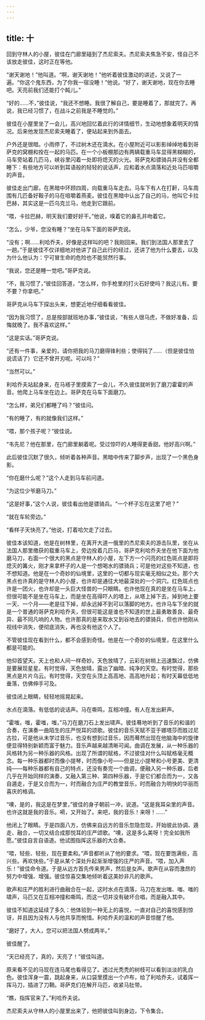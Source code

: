 ```yaml
---
---
---
```

title: 十
---



回到守林人的小屋，彼佳在门廊里碰到了杰尼索夫。杰尼索夫焦急不安，怪自己不该放走彼佳，这时正在等他。

“谢天谢地！”他叫道。“啊，谢天谢地！”他听着彼佳激动的讲述，又说了一遍。“你这个鬼东西，为了你我一宿没睡！”他说。“好了，谢天谢地，现在你去睡吧。天亮前我们还能打个盹儿。”

“好的……不，”彼佳说，“我还不想睡。我很了解自己，要是睡着了，那就完了。再说，我已经习惯了，在战斗之前我是不睡觉的。”

彼佳在小屋里坐了一会儿，高兴地回忆着此行的详情细节，生动地想象着明天的情况。后来他发现杰尼索夫睡着了，便站起来到外面去。

户外还是很暗。小雨停了，不过树木还在滴水。在小屋附近可以影影绰绰地看到哥萨克的窝棚和拴在一起的马匹。在一个小板棚那边有两辆载重马车显得黑糊糊的，马车旁站着几匹马，峡谷里闪着一处即将熄灭的火光。哥萨克和骠骑兵并没有全都睡下：有些地方可以听到耳语般的轻轻的说话声，应和着水点滴落和近处马匹咀嚼的声音。

彼佳走出门廊，在黑暗中环顾四周，向载重马车走去。马车下有人在打鼾，马车周围有几匹备好鞍子的马在咀嚼着燕麦。彼佳在黑暗中认出了自己的马，他叫它卡拉巴赫，其实这是一匹乌克兰马，他走到它跟前。

“喂，卡拉巴赫，明天我们要好好干。”他说，嗅着它的鼻孔并吻着它。

“怎么，少爷，您没有睡？”坐在马车下面的哥萨克说。

“没有；啊……利哈乔夫，好像是这样叫的吧？我刚回来。我们到法国人那里去了一趟。”于是彼佳不仅详细地对他讲了自己此行的经过，还讲了他为什么要去，以及为什么他认为：宁可冒生命的危险也不能贸然行事。

“我说，您还是睡一觉吧。”哥萨克说。

“不，我习惯了，”彼佳回答道，“怎么样，你手枪里的打火石好使吗？我这儿有。要不要？你拿吧。”

哥萨克从马车下探出头来，想更近地仔细看看彼佳。

“因为我习惯了，总是按部就班地办事，”彼佳说，“有些人很马虎，不做好准备，后悔就晚了。我不喜欢这样。”

“这是实话。”哥萨克说。

“还有一件事，亲爱的，请你把我的马刀磨得锋利些；使得钝了……（但是彼佳怕说谎话了）它还不曾开刃呢。可以吗？”

“当然可以。”

利哈乔夫站起身来，在马褡子里摸索了一会儿，不久彼佳就听到了磨刀霍霍的声音。他爬上马车坐在边上。哥萨克在马车下面磨刀。

“怎么样，弟兄们都睡了吗？”彼佳问。

“有的睡了，有的就像我们这样。”

“喂，那个孩子呢？”彼佳说。

“韦先尼？他在那里，在门廊里躺着呢。受过惊吓的人睡得更香甜。他好高兴啊。”

此后彼佳沉默了很久，倾听着各种声音。黑暗中传来了脚步声，出现了一个黑色身影。

“你在磨什么呢？”这个人走到马车前问道。

“为这位少爷磨马刀。”

“这是好事，”这个人说，彼佳看出他是骠骑兵。“一个杯子忘在这里了吧？”

“就在车轮旁边。”

“看样子天快亮了。”他说，打着哈欠走了过去。

彼佳本该知道，他是在树林里，在离开大道一俄里的杰尼索夫的游击队里，坐在从法国人那里缴获的载重马车上，旁边拴着几匹马，哥萨克利哈乔夫坐在他下面为他磨马刀，右面一个很大的黑点是守林人的小屋，左下方一个闪亮的红色斑点是即将熄灭的篝火，刚才来拿杯子的人是一个想喝水的骠骑兵；可是他对这些不知道，也不想知道。他是在一个奇妙的仙境里，这里的一切都与现实毫无相似之处。那个大黑点也许真的是守林人的小屋，也许却是通往大地最深处的一个洞穴。红色斑点也许是一团火，也许却是一头巨大怪兽的一只眼睛。也许他现在真的是坐在马车上，但很可能不是坐在马车上，而是坐在高得吓人的塔上，从塔上掉下去，掉到地上要一天、一个月——老是往下掉，却永远掉不到可以落脚的地方。也许马车下坐的就是一个普通的哥萨克利哈乔夫，但很可能这是谁也不知道的世上最勇敢善良、最奇异、最不同凡响的人物。也许那真的是来取水又到谷地去的骠骑兵，但也许他刚从视线中消失，便彻底消失，再也没有他这个人了。

不管彼佳现在看到什么，都不会感到奇怪。他是在一个奇妙的仙境里，在这里什么都是可能的。

他仰首望天。天上也和人间一样奇妙。天色放晴了，云彩在树梢上迅速飘过，仿佛是要展现星星。有时觉得，天色放晴，露出了幽暗、纯净的天空。有时觉得，那些黑点是片片乌云。有时觉得，天空在头顶上高高地、高高地升起；有时天幕低低地垂落，仿佛伸手可及。

彼佳闭上眼睛，轻轻地摇晃起来。

水点在滴落。有低低的说话声。马在嘶鸣，互相冲撞。有人在发出鼾声。

“霍嗤，嗤，霍嗤，嗤，”马刀在磨刀石上发出啸声。彼佳蓦地听到了音乐的和谐的合奏，在演奏一曲陌生的庄严悦耳的颂歌。彼佳的音乐天赋不亚于娜塔莎而胜过尼古拉，可是他从未学过音乐，也没有想到过音乐，因而蓦然出现在他脑海中的旋律便显得特别新颖而富于魅力。音乐声越来越清晰可闻。曲调在发展，从一种乐器的风格转为另一种乐器的风格。出现了所谓的赋格，不过彼佳对什么叫赋格毫无概念。每一种乐器都时而像小提琴，时而像小号——但是比小提琴和小号更美、更清纯——每种乐器都有自己的特点，还没有奏完一个曲调，便融入另一种乐器，后者几乎在开始同样的演奏，又融入第三种、第四种乐器，于是它们都合而为一，又各自遁走，于是又合而为一，时而融合为庄严的教堂音乐，时而融合为明快的华丽而喜庆的格调。

“噢，是的，我这是在梦里，”彼佳的身子朝前一冲，说道。“这是我耳朵里的声音。也许这就是我的音乐。嗬，又开始了。来吧，我的音乐！来呀！……”

他闭上了眼睛。于是四面八方，仿佛来自远方的音乐忽隐忽现，开始彼此协调、遁走、融合，一切又结合成那悦耳的庄严颂歌。“噢，这是多么美呀！完全如我所愿。”彼佳自言自语道。他试图指挥这乐器的大合奏。

“喂，轻些、轻些，现在要柔和。”声音都听从了他的要求。“喂，现在要饱满些，高兴些。再欢快些。”于是从某个深处升起渐渐增强的庄严的声音。“喂，加入声乐！”彼佳命令道。于是从远方首先传来男声，然后是女声。歌声在从容而激昂的努力中增强、增强。彼佳惊喜交集地倾听着这美妙非凡的歌声。

歌声和庄严的胜利进行曲融合在一起，这时水点在滴落，马刀在发出嗤、嗤、嗤的啸声，马匹又在互相冲撞和嘶鸣，而这一切并没有破坏合唱，而是融入其中。

彼佳不知道这延续了多久：他体验到一种无上的喜悦，一直对自己的喜悦感到惊讶，并且因为没有人与他共享而惋惜。利哈乔夫的温和的声音惊醒了他。

“磨好了，大人，您可以把法国人劈成两半。”

彼佳醒了。

“天已经亮了，真的，天亮了！”彼佳叫道。

原来看不见的马现在连马尾也看得见了。透过光秃秃的树枝可以看到淡淡的乳白色。彼佳浑身一震，跳起身来，从口袋里摸出一个卢布，给了利哈乔夫，试着挥一挥马刀，插进了刀鞘。哥萨克们在解开马匹，收紧马肚带。

“瞧，指挥官来了。”利哈乔夫说。

杰尼索夫从守林人的小屋里出来了，他把彼佳叫到身边，下令集合。